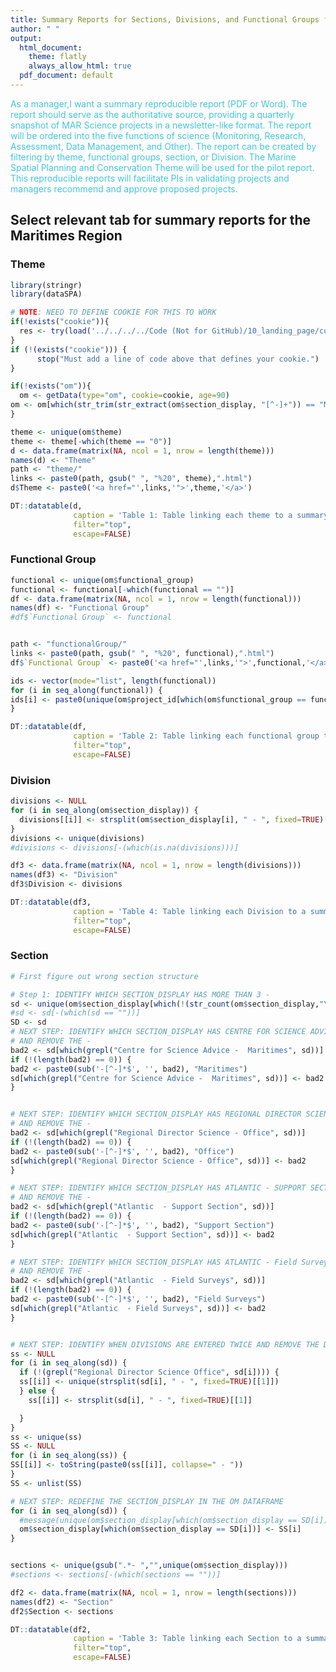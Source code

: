 ```yaml
---
title: Summary Reports for Sections, Divisions, and Functional Groups for the Maritimes Region.
author: " "
output:
  html_document:
    theme: flatly
    always_allow_html: true
  pdf_document: default
---
```


<span style="color:#43C6DB">As a manager,I want a summary reproducible report (PDF or Word). The report should serve as the authoritative source, providing a quarterly snapshot of MAR Science projects in a newsletter-like format.  The report will be ordered into the five functions of science (Monitoring, Research, Assessment, Data Management, and Other). The report can be created by filtering by theme, functional groups, section, or Division. The Marine Spatial Planning and Conservation Theme will be used for the pilot report. This reproducible reports will facilitate PIs in validating projects and managers recommend and approve proposed projects. </span>

## Select relevant tab for summary reports for the Maritimes Region {.tabset}

### Theme
```r
library(stringr)
library(dataSPA)

# NOTE: NEED TO DEFINE COOKIE FOR THIS TO WORK
if(!exists("cookie")){
  res <- try(load('../../../../Code (Not for GitHub)/10_landing_page/cookie'), silent=TRUE)
}
if (!(exists("cookie"))) {
      stop("Must add a line of code above that defines your cookie.")
}

if(!exists("om")){
  om <- getData(type="om", cookie=cookie, age=90)
om <- om[which(str_trim(str_extract(om$section_display, "[^-]+")) == "Maritimes"),] # Hard coded in for maritimes
}

theme <- unique(om$theme)
theme <- theme[-which(theme == "0")]
d <- data.frame(matrix(NA, ncol = 1, nrow = length(theme)))
names(d) <- "Theme"
path <- "theme/"
links <- paste0(path, gsub(" ", "%20", theme),".html")
d$Theme <- paste0('<a href="',links,'">',theme,'</a>')

DT::datatable(d,
              caption = 'Table 1: Table linking each theme to a summary report',
              filter="top",
              escape=FALSE)
```

### Functional Group

```r
functional <- unique(om$functional_group)
functional <- functional[-which(functional == "")]
df <- data.frame(matrix(NA, ncol = 1, nrow = length(functional)))
names(df) <- "Functional Group"
#df$`Functional Group` <- functional


path <- "functionalGroup/"
links <- paste0(path, gsub(" ", "%20", functional),".html")
df$`Functional Group` <- paste0('<a href="',links,'">',functional,'</a>')

ids <- vector(mode="list", length(functional))
for (i in seq_along(functional)) {
ids[i] <- paste0(unique(om$project_id[which(om$functional_group == functional[i])]), collapse=",")
}

DT::datatable(df,
              caption = 'Table 2: Table linking each functional group to a summary report',
              filter="top",
              escape=FALSE)
```



### Division

```r
divisions <- NULL
for (i in seq_along(om$section_display)) {
  divisions[[i]] <- strsplit(om$section_display[i], " - ", fixed=TRUE)[[1]][3]
}
divisions <- unique(divisions)
#divisions <- divisions[-(which(is.na(divisions)))]

df3 <- data.frame(matrix(NA, ncol = 1, nrow = length(divisions)))
names(df3) <- "Division"
df3$Division <- divisions

DT::datatable(df3,
              caption = 'Table 4: Table linking each Division to a summary report',
              filter="top",
              escape=FALSE)
```


### Section

```r
# First figure out wrong section structure

# Step 1: IDENTIFY WHICH SECTION_DISPLAY HAS MORE THAN 3 -
sd <- unique(om$section_display[which(!(str_count(om$section_display,"\\-") == 3))])
#sd <- sd[-(which(sd == ""))]
SD <- sd
# NEXT STEP: IDENTIFY WHICH SECTION_DISPLAY HAS CENTRE FOR SCIENCE ADVICE - SCIENCE
# AND REMOVE THE -
bad2 <- sd[which(grepl("Centre for Science Advice -  Maritimes", sd))]
if (!(length(bad2) == 0)) {
bad2 <- paste0(sub('-[^-]*$', '', bad2), "Maritimes")
sd[which(grepl("Centre for Science Advice -  Maritimes", sd))] <- bad2
}


# NEXT STEP: IDENTIFY WHICH SECTION_DISPLAY HAS REGIONAL DIRECTOR SCIENCE - OFFICE
# AND REMOVE THE -
bad2 <- sd[which(grepl("Regional Director Science - Office", sd))]
if (!(length(bad2) == 0)) {
bad2 <- paste0(sub('-[^-]*$', '', bad2), "Office")
sd[which(grepl("Regional Director Science - Office", sd))] <- bad2
}

# NEXT STEP: IDENTIFY WHICH SECTION_DISPLAY HAS ATLANTIC - SUPPORT SECTION
# AND REMOVE THE -
bad2 <- sd[which(grepl("Atlantic  - Support Section", sd))]
if (!(length(bad2) == 0)) {
bad2 <- paste0(sub('-[^-]*$', '', bad2), "Support Section")
sd[which(grepl("Atlantic  - Support Section", sd))] <- bad2
}

# NEXT STEP: IDENTIFY WHICH SECTION_DISPLAY HAS ATLANTIC - Field Survey
# AND REMOVE THE -
bad2 <- sd[which(grepl("Atlantic  - Field Surveys", sd))]
if (!(length(bad2) == 0)) {
bad2 <- paste0(sub('-[^-]*$', '', bad2), "Field Surveys")
sd[which(grepl("Atlantic  - Field Surveys", sd))] <- bad2
}


# NEXT STEP: IDENTIFY WHEN DIVISIONS ARE ENTERED TWICE AND REMOVE THE DUPLICATE
ss <- NULL
for (i in seq_along(sd)) {
  if (!(grepl("Regional Director Science Office", sd[i]))) {
  ss[[i]] <- unique(strsplit(sd[i], " - ", fixed=TRUE)[[1]])
  } else {
    ss[[i]] <- strsplit(sd[i], " - ", fixed=TRUE)[[1]]

  }
}
ss <- unique(ss)
SS <- NULL
for (i in seq_along(ss)) {
SS[[i]] <- toString(paste0(ss[[i]], collapse=" - "))
}
SS <- unlist(SS)

# NEXT STEP: REDEFINE THE SECTION_DISPLAY IN THE OM DATAFRAME
for (i in seq_along(sd)) {
  #message(unique(om$section_display[which(om$section_display == SD[i])]), " is being replaced with ", SS[i])
  om$section_display[which(om$section_display == SD[i])] <- SS[i]
}


sections <- unique(gsub(".*- ","",unique(om$section_display)))
#sections <- sections[-(which(sections == ""))]

df2 <- data.frame(matrix(NA, ncol = 1, nrow = length(sections)))
names(df2) <- "Section"
df2$Section <- sections

DT::datatable(df2,
              caption = 'Table 3: Table linking each Section to a summary report',
              filter="top",
              escape=FALSE)

```


## {-}
